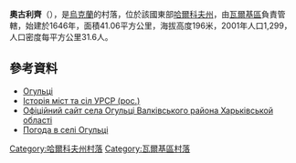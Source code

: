 {{no footnotes|time=2015-10-05T07:26:25+00:00}}
{{expand|time=2018-04-04T13:33:39+00:00}}{{coord|49|54|18|N|35|49|15|E|scale:100000_region:UA|display=title}}

'''奧古利齊'''（{{lang-uk|Огульці}}），是[[烏克蘭|烏克蘭]]的村落，位於該國東部[[哈爾科夫州|哈爾科夫州]]，由[[瓦爾基區|瓦爾基區]]負責管轄，始建於1646年，面積41.06平方公里，海拔高度196米，2001年人口1,299，人口密度每平方公里31.6人。

==參考資料==
* [https://web.archive.org/web/20160307214051/http://w1.c1.rada.gov.ua/pls/z7502/A005?rdat1=03.09.2011&rf7571=32586 Огульці]
* [https://web.archive.org/web/20101221074357/http://www.igsu.org.ua/Harkovskja.obl/Valkovskij.rajon/Ogulxcy.html Історія міст та сіл УРСР (рос.)]
* [http://ogulczi.ucoz.ru/ Офіційний сайт села Огульці Валківського района Харьківськой області] {{Wayback|url=http://ogulczi.ucoz.ru/ |date=20121031065631 }}
* [http://weather.in.ua/ua/har'kovskaja/18464 Погода в селі Огульці] {{Wayback|url=http://weather.in.ua/ua/har'kovskaja/18464 |date=20201126095259 }}

{{DEFAULTSORT:Огульці}}
[[Category:哈爾科夫州村落|Category:哈爾科夫州村落]]
[[Category:瓦爾基區村落|Category:瓦爾基區村落]]


{{Kharkiv-geo-stub}}
